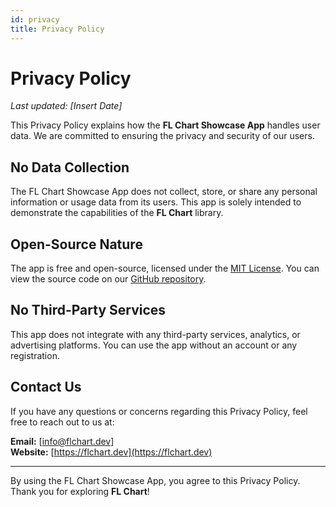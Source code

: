 ```yaml
---
id: privacy
title: Privacy Policy
---
```


# Privacy Policy

_Last updated: [Insert Date]_

This Privacy Policy explains how the **FL Chart Showcase App** handles user data. We are committed to ensuring the privacy and security of our users. 

## No Data Collection

The FL Chart Showcase App does not collect, store, or share any personal information or usage data from its users. This app is solely intended to demonstrate the capabilities of the **FL Chart** library.

## Open-Source Nature

The app is free and open-source, licensed under the [MIT License](https://opensource.org/licenses/MIT). You can view the source code on our [GitHub repository](https://github.com/imaNNeo/fl_chart).

## No Third-Party Services

This app does not integrate with any third-party services, analytics, or advertising platforms. You can use the app without an account or any registration.

## Contact Us

If you have any questions or concerns regarding this Privacy Policy, feel free to reach out to us at:

**Email:** [info@flchart.dev]  
**Website:** [https://flchart.dev](https://flchart.dev)

---

By using the FL Chart Showcase App, you agree to this Privacy Policy. Thank you for exploring **FL Chart**!